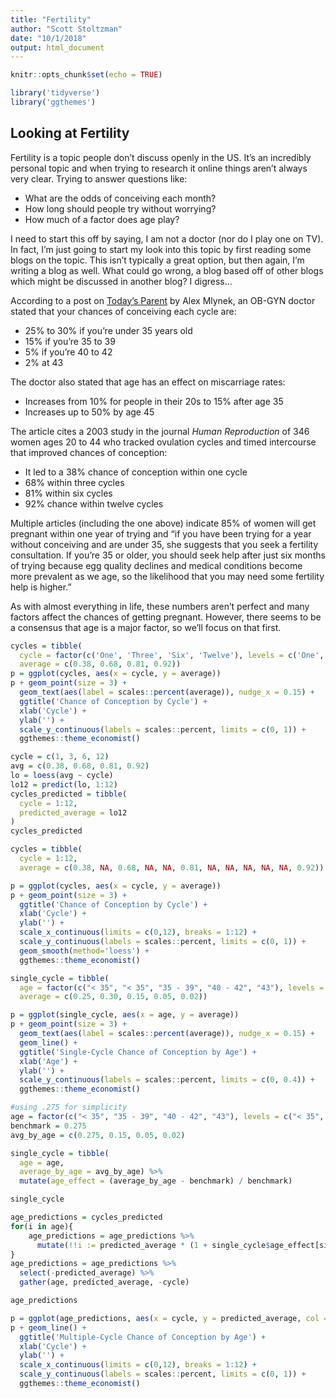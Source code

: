```yaml
---
title: "Fertility"
author: "Scott Stoltzman"
date: "10/1/2018"
output: html_document
---
```


```r
knitr::opts_chunk$set(echo = TRUE)

library('tidyverse')
library('ggthemes')
```

## Looking at Fertility

Fertility is a topic people don't discuss openly in the US. It's an incredibly personal topic and when trying to research it online things aren't always very clear. Trying to answer questions like:  

  - What are the odds of conceiving each month?
  - How long should people try without worrying?
  - How much of a factor does age play?

I need to start this off by saying, I am not a doctor (nor do I play one on TV). In fact, I'm just going to start my look into this topic by first reading some blogs on the topic. This isn't typically a great option, but then again, I'm writing a blog as well. What could go wrong, a blog based off of other blogs which might be discussed in another blog? I digress...

According to a post on [Today's Parent](https://www.todaysparent.com/getting-pregnant/trying-to-conceive/what-are-your-odds-of-getting-pregnant-each-month/) by Alex Mlynek, an OB-GYN doctor stated that your chances of conceiving each cycle are:  

  - 25% to 30% if you're under 35 years old
  - 15% if you're 35 to 39
  - 5% if you're 40 to 42
  - 2% at 43

The doctor also stated that age has an effect on miscarriage rates:  

  - Increases from 10% for people in their 20s to 15% after age 35
  - Increases up to 50% by age 45

The article cites a 2003 study in the journal *Human Reproduction* of 346 women ages 20 to 44 who tracked ovulation cycles and timed intercourse that improved chances of conception:  

  - It led to a 38% chance of conception within one cycle
  - 68% within three cycles
  - 81% within six cycles
  - 92% chance within twelve cycles
  
Multiple articles (including the one above) indicate 85% of women will get pregnant within one year of trying and "if you have been trying for a year without conceiving and are under 35, she suggests that you seek a fertility consultation. If you’re 35 or older, you should seek help after just six months of trying because egg quality declines and medical conditions become more prevalent as we age, so the likelihood that you may need some fertility help is higher."

As with almost everything in life, these numbers aren't perfect and many factors affect the chances of getting pregnant. However, there seems to be a consensus that age is a major factor, so we'll focus on that first.


```r
cycles = tibble(
  cycle = factor(c('One', 'Three', 'Six', 'Twelve'), levels = c('One', 'Three', 'Six', 'Twelve')),
  average = c(0.38, 0.68, 0.81, 0.92))
p = ggplot(cycles, aes(x = cycle, y = average))
p + geom_point(size = 3) + 
  geom_text(aes(label = scales::percent(average)), nudge_x = 0.15) + 
  ggtitle('Chance of Conception by Cycle') + 
  xlab('Cycle') + 
  ylab('') + 
  scale_y_continuous(labels = scales::percent, limits = c(0, 1)) + 
  ggthemes::theme_economist()
```



```r
cycle = c(1, 3, 6, 12)
avg = c(0.38, 0.68, 0.81, 0.92)
lo = loess(avg ~ cycle)
lo12 = predict(lo, 1:12)
cycles_predicted = tibble(
  cycle = 1:12,
  predicted_average = lo12
)
cycles_predicted
```


```r
cycles = tibble(
  cycle = 1:12,
  average = c(0.38, NA, 0.68, NA, NA, 0.81, NA, NA, NA, NA, NA, 0.92))

p = ggplot(cycles, aes(x = cycle, y = average))
p + geom_point(size = 3) + 
  ggtitle('Chance of Conception by Cycle') + 
  xlab('Cycle') + 
  ylab('') + 
  scale_x_continuous(limits = c(0,12), breaks = 1:12) + 
  scale_y_continuous(labels = scales::percent, limits = c(0, 1)) + 
  geom_smooth(method='loess') + 
  ggthemes::theme_economist()
```




```r
single_cycle = tibble(
  age = factor(c("< 35", "< 35", "35 - 39", "40 - 42", "43"), levels = c("< 35", "35 - 39", "40 - 42", "43")),
  average = c(0.25, 0.30, 0.15, 0.05, 0.02))

p = ggplot(single_cycle, aes(x = age, y = average)) 
p + geom_point(size = 3) + 
  geom_text(aes(label = scales::percent(average)), nudge_x = 0.15) + 
  geom_line() + 
  ggtitle('Single-Cycle Chance of Conception by Age') + 
  xlab('Age') +
  ylab('') +
  scale_y_continuous(labels = scales::percent, limits = c(0, 0.4)) + 
  ggthemes::theme_economist()
```

```r
#using .275 for simplicity
age = factor(c("< 35", "35 - 39", "40 - 42", "43"), levels = c("< 35", "35 - 39", "40 - 42", "43"))
benchmark = 0.275
avg_by_age = c(0.275, 0.15, 0.05, 0.02)

single_cycle = tibble(
  age = age,
  average_by_age = avg_by_age) %>%
  mutate(age_effect = (average_by_age - benchmark) / benchmark)

single_cycle
```


```r
age_predictions = cycles_predicted
for(i in age){
    age_predictions = age_predictions %>%
      mutate(!!i := predicted_average * (1 + single_cycle$age_effect[single_cycle$age == i]))
}
age_predictions = age_predictions %>%
  select(-predicted_average) %>%
  gather(age, predicted_average, -cycle)

age_predictions
```

```r
p = ggplot(age_predictions, aes(x = cycle, y = predicted_average, col = age))
p + geom_line() + 
  ggtitle('Multiple-Cycle Chance of Conception by Age') + 
  xlab('Cycle') +
  ylab('') +
  scale_x_continuous(limits = c(0,12), breaks = 1:12) + 
  scale_y_continuous(labels = scales::percent, limits = c(0, 1)) + 
  ggthemes::theme_economist()
```

